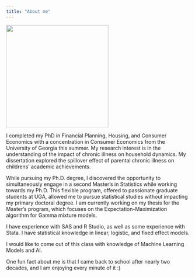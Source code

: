 ---
title: "About me"
---

![](Pictures/20231201_160032.jpg){width="280"}

I completed my PhD in Financial Planning, Housing, and Consumer Economics with a concentration in Consumer Economics from the University of Georgia this summer. My research interest is in the understanding of the impact of chronic illness on household dynamics. My dissertation explored the spillover effect of parental chronic illness on childrens' academic achievements.

While pursuing my Ph.D. degree, I discovered the opportunity to simultaneously engage in a second Master's in Statistics while working towards my Ph.D. This flexible program, offered to passionate graduate students at UGA, allowed me to pursue statistical studies without impacting my primary doctoral degree. I am currently working on my thesis for the Master's program, which focuses on the Expectation-Maximization algorithm for Gamma mixture models.

I have experience with SAS and R Studio, as well as some experience with Stata. I have statistical knowledge in linear, logistic, and fixed effect models.

I would like to come out of this class with knowledge of Machine Learning Models and AI.

One fun fact about me is that I came back to school after nearly two decades, and I am enjoying every minute of it :)
